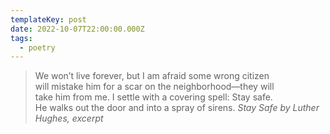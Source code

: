 ```yaml
---
templateKey: post
date: 2022-10-07T22:00:00.000Z
tags:
  - poetry
---
```

> We won’t live forever, but I am afraid some wrong citizen<br/>
> will mistake him for a scar on the neighborhood—they will<br/>
> take him from me. I settle with a covering spell: Stay safe.<br/>
> He walks out the door and into a spray of sirens.
> <cite><i>Stay Safe</i> by Luther Hughes, excerpt</cite>
